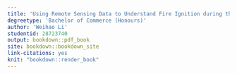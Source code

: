 ```yaml
---
title: 'Using Remote Sensing Data to Understand Fire Ignition during the 2019-2020 Australia Bushfire Season'
degreetype: 'Bachelor of Commerce (Honours)'
author: 'Weihao Li'
studentid: 28723740
output: bookdown::pdf_book
site: bookdown::bookdown_site
link-citations: yes
knit: "bookdown::render_book"
---
```


<!-- 
Edit these lines as appropriate.
The actual thesis content is in several Rmd files.

You'll need to edit the _bookdown.yml file to set the order in which you'd like them to appear. 

If you have specific LaTeX packages to add, put them in monashthesis.tex.

You will need to ensure you have installed the knitr and bookdown packages for R.

You will also need LaTeX installed on your computer.
-->
